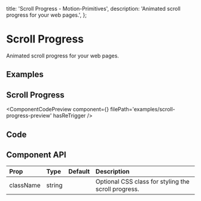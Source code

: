   title: 'Scroll Progress - Motion-Primitives',
  description: 'Animated scroll progress for your web pages.',
};



# Scroll Progress

Animated scroll progress for your web pages.

## Examples

## Scroll Progress

<ComponentCodePreview
  component={<ScrollProgressPreview />}
  filePath='examples/scroll-progress-preview'
  hasReTrigger
/>


## Code

<CodeBlock filePath='components/core/scroll-progress.tsx' />

## Component API

| Prop          | Type          | Default | Description                                               |
| :------------ | :------------ | :------ | :-------------------------------------------------------- |
| className     | string        |         | Optional CSS class for styling the scroll progress. |
